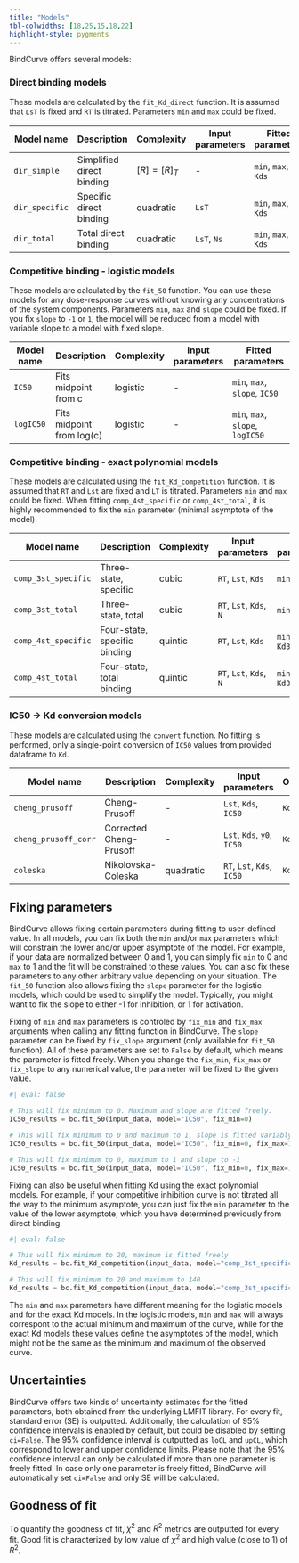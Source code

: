 ```yaml
---
title: "Models"
tbl-colwidths: [18,25,15,18,22]
highlight-style: pygments
---
```


BindCurve offers several models:



### Direct binding models

These models are calculated by the `fit_Kd_direct` function. It is assumed that `LsT` is fixed and `RT` is titrated. Parameters `min` and `max` could be fixed.

| Model name         | Description              | Complexity    | Input parameters | Fitted parameters    |
|--------------------|--------------------------|---------------|------------------|----------------------|
| `dir_simple`       | Simplified direct binding| $[R] = [R]_T$ | -                | `min`, `max`, `Kds`  |
| `dir_specific`     | Specific direct binding  | quadratic     | `LsT`            | `min`, `max`, `Kds`  |
| `dir_total`        | Total direct binding     | quadratic     | `LsT`, `Ns`      | `min`, `max`, `Kds`  |



### Competitive binding - logistic models

These models are calculated by the `fit_50` function. You can use these models for any dose-response curves without knowing any concentrations of the system components. Parameters `min`, `max` and `slope` could be fixed. If you fix `slope` to `-1` or `1`, the model will be reduced from a model with variable slope to a model with fixed slope. 

| Model name         | Description              | Complexity    | Input parameters | Fitted parameters                 |
|--------------------|--------------------------|---------------|------------------|-----------------------------------|
| `IC50`             | Fits midpoint from c     | logistic      | -                | `min`, `max`, `slope`, `IC50`     |
| `logIC50`          | Fits midpoint from log(c)| logistic      | -                | `min`, `max`, `slope`, `logIC50`  |



### Competitive binding - exact polynomial models

These models are calculated using the `fit_Kd_competition` function. It is assumed that `RT` and `Lst` are fixed and `LT` is titrated. Parameters `min` and `max` could be fixed. When fitting `comp_4st_specific` or `comp_4st_total`, it is highly recommended to fix the `min` parameter (minimal asymptote of the model). 


| Model name         | Description                  | Complexity | Input parameters        | Fitted parameters         |
|--------------------|------------------------------|------------|-------------------------|---------------------------|
| `comp_3st_specific`| Three-state, specific        | cubic      | `RT`, `Lst`, `Kds`      | `min`, `max`, `Kd`        |
| `comp_3st_total`   | Three-state, total           | cubic      | `RT`, `Lst`, `Kds`, `N` | `min`, `max`, `Kd`        |
| `comp_4st_specific`| Four-state, specific binding | quintic    | `RT`, `Lst`, `Kds`      | `min`, `max`, `Kd`, `Kd3` |
| `comp_4st_total`   | Four-state, total binding    | quintic    | `RT`, `Lst`, `Kds`, `N` | `min`, `max`, `Kd`, `Kd3` |




### IC50 -> Kd conversion models
These models are calculated using the `convert` function. No fitting is performed, only a single-point conversion of `IC50` values from provided dataframe to `Kd`.

| Model name         | Description             | Complexity | Input parameters           | Output |
|--------------------|-------------------------|------------|----------------------------|--------|
| `cheng_prusoff`    | Cheng-Prusoff           | -          | `Lst`, `Kds`, `IC50`       | `Kd`   |
|`cheng_prusoff_corr`| Corrected Cheng-Prusoff | -          | `Lst`, `Kds`, `y0`, `IC50` | `Kd`   |
| `coleska`          | Nikolovska-Coleska      | quadratic  | `RT`, `Lst`, `Kds`, `IC50` | `Kd`   |




## Fixing parameters

BindCurve allows fixing certain parameters during fitting to user-defined value. In all models, you can fix both the `min` and/or `max` parameters which will constrain the lower and/or upper asymptote of the model. For example, if your data are normalized between 0 and 1, you can simply fix `min` to 0 and `max` to 1 and the fit will be constrained to these values. You can also fix these parameters to any other arbitrary value depending on your situation. The `fit_50` function also allows fixing the `slope` parameter for the logistic models, which could be used to simplify the model. Typically, you might want to fix the slope to either -1 for inhibition, or 1 for activation.


Fixing of `min` and `max` parameters is controled by `fix_min` and `fix_max` arguments when calling any fitting function in BindCurve. The `slope` parameter can be fixed by `fix_slope` argument (only available for `fit_50` function). All of these parameters are set to `False` by default, which means the parameter is fitted freely. When you change the `fix_min`, `fix_max` or `fix_slope` to any numerical value, the parameter will be fixed to the given value. 

```python
#| eval: false

# This will fix minimum to 0. Maximum and slope are fitted freely.
IC50_results = bc.fit_50(input_data, model="IC50", fix_min=0)

# This will fix minimum to 0 and maximum to 1, slope is fitted variably
IC50_results = bc.fit_50(input_data, model="IC50", fix_min=0, fix_max=1)

# This will fix minimum to 0, maximum to 1 and slope to -1
IC50_results = bc.fit_50(input_data, model="IC50", fix_min=0, fix_max=1, fix_slope=-1)

```

Fixing can also be useful when fitting Kd using the exact polynomial models. For example, if your competitive inhibition curve is not titrated all the way to the minimum asymptote, you can just fix the `min` parameter to the value of the lower asymptote, which you have determined previously from direct binding. 

```python
#| eval: false

# This will fix minimum to 20, maximum is fitted freely
Kd_results = bc.fit_Kd_competition(input_data, model="comp_3st_specific", fix_min=20)

# This will fix minimum to 20 and maximum to 140
Kd_results = bc.fit_Kd_competition(input_data, model="comp_3st_specific", fix_min=20, fix_max=140)
```

::: {.callout-note}
The `min` and `max` parameters have different meaning for the logistic models and for the exact Kd models. In the logistic models, `min` and `max` will always correspont to the actual minimum and maximum of the curve, while for the exact Kd models these values define the asymptotes of the model, which might not be the same as the minimum and maximum of the observed curve.
:::



## Uncertainties

BindCurve offers two kinds of uncertainty estimates for the fitted parameters, both obtained from the underlying LMFIT library. For every fit, standard error (SE) is outputted. Additionally, the calculation of 95% confidence intervals is enabled by default, but could be disabled by setting `ci=False`. The 95% confidence interval is outputted as `loCL` and `upCL`, which correspond to lower and upper confidence limits. Please note that the 95% confidence interval can only be calculated if more than one parameter is freely fitted. In case only one parameter is freely fitted, BindCurve will automatically set `ci=False` and only SE will be calculated.



## Goodness of fit

To quantify the goodness of fit, $\chi^2$ and $R^2$ metrics are outputted for every fit. Good fit is characterized by low value of $\chi^2$ and high value (close to 1) of $R^2$.


